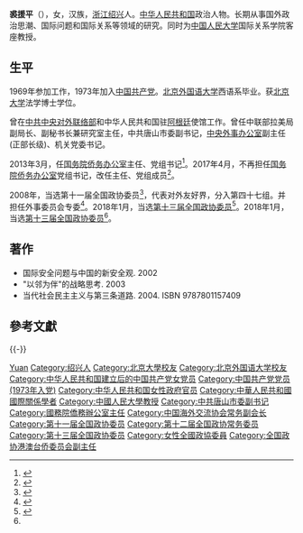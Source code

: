 '''裘援平'''（{{bd|1953年|11月}}），女，汉族，[[浙江|浙江]][[绍兴|绍兴]]人。[[中华人民共和国|中华人民共和国]]政治人物。长期从事国外政治思潮、国际问题和国际关系等领域的研究。同时为[[中国人民大学|中国人民大学]]国际关系学院客座教授。

== 生平 ==
1969年参加工作，1973年加入[[中国共产党|中国共产党]]。[[北京外国语大学|北京外国语大学]]西语系毕业。获[[北京大学|北京大学]]法学博士学位。

曾在[[中共中央对外联络部|中共中央对外联络部]]和中华人民共和国驻[[阿根廷|阿根廷]]使馆工作。曾任中联部拉美局副局长、副秘书长兼研究室主任，中共唐山市委副书记，[[中央外事办公室|中央外事办公室]]副主任(正部长级)、机关党委书记。

2013年3月，任[[国务院侨务办公室|国务院侨务办公室]]主任、党组书记<ref>{{cite news|title=习近平陪同访问正部以上官员超15人 外交部2位|url=http://news.qq.com/a/20150926/009039.htm|accessdate=2015-09-26|work=腾讯|agency=南方都市网|archive-date=2015-09-27|archive-url=https://web.archive.org/web/20150927084513/https://news.qq.com/a/20150926/009039.htm|dead-url=no}}</ref>。2017年4月，不再担任[[国务院侨务办公室|国务院侨务办公室]]党组书记，改任主任、党组成员<ref>{{cite news|title=国侨办领导职务调整：许又声任党组书记，裘援平不再担任|url=http://www.thepaper.cn/newsDetail_forward_1666120|accessdate=2017-04-19|newspaper=澎湃新闻|archive-date=2017-04-19|archive-url=https://web.archive.org/web/20170419120730/http://www.thepaper.cn/newsDetail_forward_1666120|dead-url=no}}</ref>。

2008年，当选第十一届全国政协委员<ref>{{cite news|title=第十一届全国政协委员名单|url=http://www.indaa.com.cn/zt/2009qglh/zxzs/200903/t20090303_127573.html|accessdate=2013-04-09|newspaper=新华社北京1月25日电 中国人民政治协商会议第十一届全国委员会委员名单(共2237人，2008年1月25日政协第十届全国委员会常务委员会第二十次会议通过)|date=2008年1月25日|deadurl=yes|archiveurl=https://web.archive.org/web/20130928014403/http://www.indaa.com.cn/zt/2009qglh/zxzs/200903/t20090303_127573.html|archivedate=2013年9月28日}}</ref>，代表对外友好界，分入第四十七组。并担任外事委员会专委<ref>{{cite news|title=全国政协信息-裘援平|url=http://www.cppcc.gov.cn/CMS/wylibary/showJcwyxtInfoWylibary.action?tabJcwyxt.guid=11W0016570&wytype=wjwy|accessdate=2013-04-09|newspaper=全国政协委员会|archive-date=2015-09-26|archive-url=https://web.archive.org/web/20150926125000/http://www.cppcc.gov.cn/CMS/wylibary/showJcwyxtInfoWylibary.action?tabJcwyxt.guid=11W0016570&wytype=wjwy|dead-url=no}}</ref>。2018年1月，当选[[中国人民政治协商会议第十三届全国委员会委员名单|第十三届全国政协委员]]<ref name="#1">{{Cite web|url=http://sports.163.com/18/0126/06/D92BRKK400051C89.html|title=中国人民政治协商会议第十三届全国委员会委员名单|accessdate=2018-01-26|last=|work=网易|archive-url=https://web.archive.org/web/20180127143232/http://sports.163.com/18/0126/06/D92BRKK400051C89.html|archive-date=2018-01-27|dead-url=yes}}</ref>。2018年1月，当选[[中国人民政治协商会议第十三届全国委员会委员名单|第十三届全国政协委员]]<ref name="#1"/>。

== 著作 ==
* 国际安全问题与中国的新安全观. 2002
* "以邻为伴"的战略思考. 2003
* 当代社会民主主义与第三条道路. 2004. ISBN 9787801157409

== 參考文獻 ==
{{reflist}}

{{-}}
{{start box}}
{{s-gov|prc}}
{{s-before|[[李海峰|李海峰]]}}
{{s-title|[[国务院侨务办公室|国务院侨务办公室]]主任|2013年3月－2018年3月}}
{{s-after|[[许又声|许又声]]}}
{{end box}}

{{Authority control}}
{{DEFAULTSORT:Qiu裘}}
[[Category:裘姓|Yuan]]
[[Category:绍兴人|Category:绍兴人]]
[[Category:北京大學校友|Category:北京大學校友]]
[[Category:北京外国语大学校友|Category:北京外国语大学校友]]
[[Category:中华人民共和国建立后的中国共产党女党员|Category:中华人民共和国建立后的中国共产党女党员]]
[[Category:中国共产党党员_(1973年入党)|Category:中国共产党党员 (1973年入党)]]
[[Category:中华人民共和国女性政府官员|Category:中华人民共和国女性政府官员]]
[[Category:中華人民共和國國際關係學者|Category:中華人民共和國國際關係學者]]
[[Category:中國人民大學教授|Category:中國人民大學教授]]
[[Category:中共唐山市委副书记|Category:中共唐山市委副书记]]
[[Category:國務院僑務辦公室主任|Category:國務院僑務辦公室主任]]
[[Category:中国海外交流协会常务副会长|Category:中国海外交流协会常务副会长]]
[[Category:第十一届全国政协委员|Category:第十一届全国政协委员]]
[[Category:第十二届全国政协常务委员|Category:第十二届全国政协常务委员]]
[[Category:第十三届全国政协委员|Category:第十三届全国政协委员]]
[[Category:女性全國政協委員|Category:女性全國政協委員]]
[[Category:全国政协港澳台侨委员会副主任|Category:全国政协港澳台侨委员会副主任]]